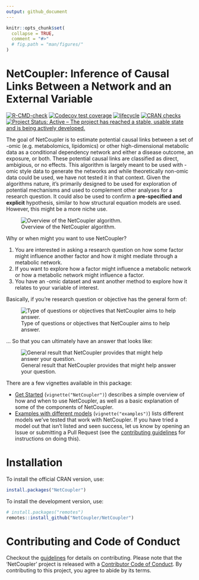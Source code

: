 ```yaml
---
output: github_document
---
```


<!-- README.md is generated from README.Rmd. Please edit that file -->

```r
knitr::opts_chunk$set(
  collapse = TRUE,
  comment = "#>"
  # fig.path = "man/figures/"
)
```

# NetCoupler: Inference of Causal Links Between a Network and an External Variable

<!-- badges: start -->
[![R-CMD-check](https://github.com/NetCoupler/NetCoupler/actions/workflows/R-CMD-check.yaml/badge.svg)](https://github.com/NetCoupler/NetCoupler/actions/workflows/R-CMD-check.yaml)
[![Codecov test coverage](https://codecov.io/gh/NetCoupler/NetCoupler/branch/main/graph/badge.svg)](https://app.codecov.io/gh/NetCoupler/NetCoupler/branch/main)
[![lifecycle](https://img.shields.io/badge/lifecycle-experimental-orange.svg)](https://lifecycle.r-lib.org/articles/stages.html)
[![CRAN checks](https://cranchecks.info/badges/worst/NetCoupler)](https://cran.r-project.org/web/checks/check_results_NetCoupler.html)
[![Project Status: Active – The project has reached a stable, usable state and is being actively developed.](https://www.repostatus.org/badges/latest/active.svg)](https://www.repostatus.org/#active)
<!-- badges: end -->

The goal of NetCoupler is to estimate potential causal links between a set of
-omic (e.g. metabolomics, lipidomics) or other high-dimensional metabolic data
as a conditional dependency network and either a disease outcome, an exposure,
or both. These potential causal links are classified as direct, ambigious, or
no effects. This algorithm is largely meant to be used with -omic style
data to generate the networks and while theoretically non-omic data could be
used, we have not tested it in that context. Given the algorithms nature,
it's primarily designed to be used for exploration of potential mechanisms
and used to complement other analyses for a research question. It could also
be used to confirm a **pre-specified and explicit** hypothesis, similar to how
structural equation models are used. However, this might be a more niche use.

![Overview of the NetCoupler algorithm.](man/figures/algorithm.svg)

Why or when might you want to use NetCoupler?

1. You are interested in asking a research question on how some factor might influence
another factor and how it might mediate through a metabolic network.
1. If you want to explore how a factor might influence a metabolic network or
how a metabolic network might influence a factor.
1. You have an -omic dataset and want another method to explore how it relates
to your variable of interest.

Basically, if you're research question or objective has the general form of:

![Type of questions or objectives that NetCoupler aims to help answer.](man/figures/aim-question.png)

... So that you can ultimately have an answer that looks like:

![General result that NetCoupler provides that might help answer your question.](vignettes/aim-output.png)

There are a few vignettes available in this package:

- [Get Started](https://netcoupler.github.io/NetCoupler/articles/NetCoupler.html)
(`vignette("NetCoupler")`)
describes a simple overview of how and when to use NetCoupler, as well as a
basic explanation of some of the components of NetCoupler.
- [Examples with different models](https://netcoupler.github.io/NetCoupler/articles/examples.html)
(`vignette("examples")`) lists different models we've tested that work with
NetCoupler. If you have tried a model out that isn't listed and seen success,
let us know by opening an Issue or submitting a Pull Request (see the 
[contributing guidelines](https://github.com/NetCoupler/NetCoupler/blob/main/.github/CONTRIBUTING.md)
for instructions on doing this).
<!-- TODO: Add link to description vignette when its done -->

# Installation

To install the official CRAN version, use:

```r
install.packages("NetCoupler")
```

To install the development version, use:

```r
# install.packages("remotes")
remotes::install_github("NetCoupler/NetCoupler")
```

# Contributing and Code of Conduct

Checkout the [guidelines](https://github.com/NetCoupler/NetCoupler/blob/main/.github/CONTRIBUTING.md)
for details on contributing.
Please note that the 'NetCoupler' project is released with a
[Contributor Code of Conduct](https://github.com/NetCoupler/NetCoupler/blob/main/CODE_OF_CONDUCT.md).
By contributing to this project, you agree to abide by its terms.
